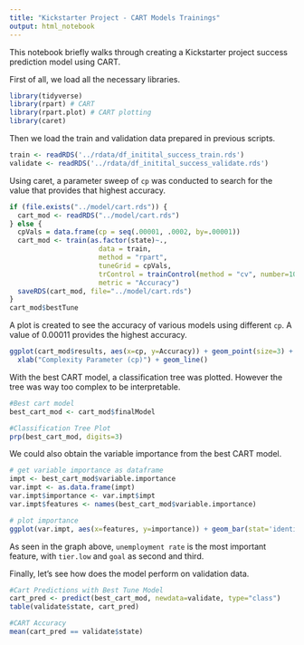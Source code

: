 ```yaml
---
title: "Kickstarter Project - CART Models Trainings"
output: html_notebook
---
```


This notebook briefly walks through creating a Kickstarter project success prediction model using CART.

First of all, we load all the necessary libraries.

```r
library(tidyverse)
library(rpart) # CART
library(rpart.plot) # CART plotting
library(caret) 
```

Then we load the train and validation data prepared in previous scripts.

```r
train <- readRDS('../rdata/df_initital_success_train.rds')
validate <- readRDS('../rdata/df_initital_success_validate.rds')
```


Using caret, a parameter sweep of `cp` was conducted to search for the value that provides that highest accuracy.

```r
if (file.exists("../model/cart.rds")) {
  cart_mod <- readRDS("../model/cart.rds")
} else {
  cpVals = data.frame(cp = seq(.00001, .0002, by=.00001))
  cart_mod <- train(as.factor(state)~., 
                      data = train,
                      method = "rpart",
                      tuneGrid = cpVals,
                      trControl = trainControl(method = "cv", number=10),
                      metric = "Accuracy")
  saveRDS(cart_mod, file="../model/cart.rds")
}
cart_mod$bestTune
```

A plot is created to see the accuracy of various models using different `cp`. A value of 0.00011 provides the highest accuracy.

```r
ggplot(cart_mod$results, aes(x=cp, y=Accuracy)) + geom_point(size=3) +
  xlab("Complexity Parameter (cp)") + geom_line()
```

With the best CART model, a classification tree was plotted. However the tree was way too complex to be interpretable. 

```r
#Best cart model 
best_cart_mod <- cart_mod$finalModel

#Classification Tree Plot
prp(best_cart_mod, digits=3)
```

We could also obtain the variable importance from the best CART model.

```r
# get variable importance as dataframe
impt <- best_cart_mod$variable.importance
var.impt <- as.data.frame(impt)
var.impt$importance <- var.impt$impt
var.impt$features <- names(best_cart_mod$variable.importance)

# plot importance
ggplot(var.impt, aes(x=features, y=importance)) + geom_bar(stat='identity') + coord_flip() + scale_x_discrete(limits=rev(var.impt$features))
```

As seen in the graph above, `unemployment rate` is the most important feature, with `tier.low` and `goal` as second and third.

Finally, let's see how does the model perform on validation data.

```r
#Cart Predictions with Best Tune Model
cart_pred <- predict(best_cart_mod, newdata=validate, type="class")
table(validate$state, cart_pred)

#CART Accuracy
mean(cart_pred == validate$state)

```